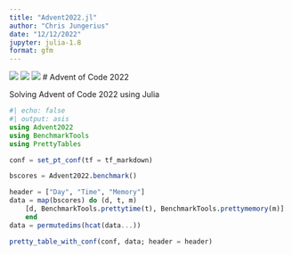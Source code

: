 ```yaml
---
title: "Advent2022.jl"
author: "Chris Jungerius"
date: "12/12/2022"
jupyter: julia-1.8
format: gfm
---
```


![](https://img.shields.io/badge/day%20📅-22-blue) ![](https://img.shields.io/badge/stars%20⭐-22-yellow) ![](https://img.shields.io/badge/days%20completed-17-red)
# Advent of Code 2022

Solving Advent of Code 2022 using Julia

```julia
#| echo: false
#| output: asis
using Advent2022
using BenchmarkTools
using PrettyTables

conf = set_pt_conf(tf = tf_markdown)

bscores = Advent2022.benchmark()

header = ["Day", "Time", "Memory"]
data = map(bscores) do (d, t, m)
    [d, BenchmarkTools.prettytime(t), BenchmarkTools.prettymemory(m)]
    end
data = permutedims(hcat(data...))

pretty_table_with_conf(conf, data; header = header)
```
